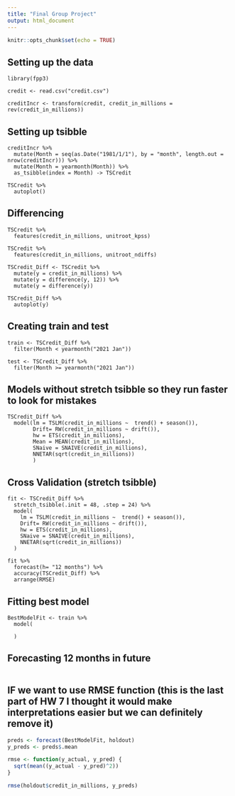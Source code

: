 ```yaml
---
title: "Final Group Project"
output: html_document
---
```


```r
knitr::opts_chunk$set(echo = TRUE)
```

## Setting up the data

```r-
library(fpp3)

credit <- read.csv("credit.csv")

creditIncr <- transform(credit, credit_in_millions = rev(credit_in_millions))
```

## Setting up tsibble

```r-
creditIncr %>% 
  mutate(Month = seq(as.Date("1981/1/1"), by = "month", length.out = nrow(creditIncr))) %>%
  mutate(Month = yearmonth(Month)) %>% 
  as_tsibble(index = Month) -> TSCredit

TSCredit %>% 
  autoplot()
```

## Differencing

```r-
TSCredit %>%
  features(credit_in_millions, unitroot_kpss)

TSCredit %>%
  features(credit_in_millions, unitroot_ndiffs)

TSCredit_Diff <- TSCredit %>%
  mutate(y = credit_in_millions) %>% 
  mutate(y = difference(y, 12)) %>% 
  mutate(y = difference(y))

TSCredit_Diff %>% 
  autoplot(y)
```

## Creating train and test

```r-
train <- TSCredit_Diff %>% 
  filter(Month < yearmonth("2021 Jan"))

test <- TSCredit_Diff %>% 
  filter(Month >= yearmonth("2021 Jan"))
```

## Models without stretch tsibble so they run faster to look for mistakes

```r-
TSCredit_Diff %>% 
  model(lm = TSLM(credit_in_millions ~  trend() + season()),
        Drift= RW(credit_in_millions ~ drift()),
        hw = ETS(credit_in_millions),
        Mean = MEAN(credit_in_millions),
        SNaive = SNAIVE(credit_in_millions),
        NNETAR(sqrt(credit_in_millions))
        )
```

## Cross Validation (stretch tsibble)

```r-
fit <- TSCredit_Diff %>% 
  stretch_tsibble(.init = 48, .step = 24) %>% 
  model(
    lm = TSLM(credit_in_millions ~  trend() + season()),
    Drift= RW(credit_in_millions ~ drift()),
    hw = ETS(credit_in_millions),
    SNaive = SNAIVE(credit_in_millions),
    NNETAR(sqrt(credit_in_millions))
  )

fit %>% 
  forecast(h= "12 months") %>% 
  accuracy(TSCredit_Diff) %>% 
  arrange(RMSE)
```

## Fitting best model

```r-
BestModelFit <- train %>% 
  model(
    
  )
```

## Forecasting 12 months in future

```r-

```

## IF we want to use RMSE function (this is the last part of HW 7 I thought it would make interpretations easier but we can definitely remove it)

```r
preds <- forecast(BestModelFit, holdout)
y_preds <- preds$.mean

rmse <- function(y_actual, y_pred) {
  sqrt(mean((y_actual - y_pred)^2))
}

rmse(holdout$credit_in_millions, y_preds)
```
